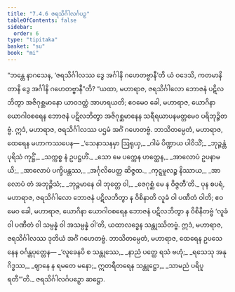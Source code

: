 ```yaml
---
title: "7.4.6 ဇရသိင်္ဂါလင်္ဂပဉှ"
tableOfContents: false
sidebar:
  order: 6
type: "tipitaka"
basket: "su"
book: "mi"
---
```



<DynamicBreadcrumb />

<Division number="260" book="mi" e="ch" v="28">

<Paragraph number="1852" book="mi">
“ဘန္တေ နာဂသေန, ‘ဇရသိင်္ဂါလဿ ဒွေ အင်္ဂါနိ ဂဟေတဗ္ဗာနီ’တိ ယံ ဝဒေသိ, ကတမာနိ တာနိ ဒွေ အင်္ဂါနိ ဂဟေတဗ္ဗာနီ”တိ? “ယထာ, မဟာရာဇ, ဇရသိင်္ဂါလော ဘောဇနံ ပဋိလဘိတွာ အဇိဂုစ္ဆမာနော ယာဝဒတ္ထံ အာဟရယတိ; ဧဝမေဝ ခေါ, မဟာရာဇ, ယောဂိနာ ယောဂါဝစရေန ဘောဇနံ ပဋိလဘိတွာ အဇိဂုစ္ဆမာနေန သရီရယာပနမတ္တမေဝ ပရိဘုဉ္ဇိတဗ္ဗံ. ဣဒံ, မဟာရာဇ, ဇရသိင်္ဂါလဿ ပဌမံ အင်္ဂံ ဂဟေတဗ္ဗံ. ဘာသိတမ္ပေတံ, မဟာရာဇ, ထေရေန မဟာကဿပေန—
</Paragraph>

<Paragraph number="1853" type="verses" book="mi">
_‘သေနာသနမှာ ဩရုယှ,_  
_ဂါမံ ပိဏ္ဍာယ ပါဝိသိံ;_  
_ဘုဉ္ဇန္တံ ပုရိသံ ကုဋ္ဌိံ,_  
_သက္ကစ္စ နံ ဥပဋ္ဌဟိံ._  

</Paragraph>

<Paragraph number="1854" type="verses" book="mi">
_သော မေ ပက္ကေန ဟတ္ထေန,_  
_အာလောပံ ဥပနာမယိ;_  
_အာလောပံ ပက္ခိပန္တဿ,_  
_အင်္ဂုလိပေတ္ထ ဆိဇ္ဇထ._  

</Paragraph>

<Paragraph number="1855" type="verses" book="mi">
_ကုဋ္ဋမူလဉ္စ နိဿာယ,_  
_အာလောပံ တံ အဘုဉ္ဇိသံ;_  
_ဘုဉ္ဇမာနေ ဝါ ဘုတ္တေ ဝါ,_  
_ဇေဂုစ္ဆံ မေ န ဝိဇ္ဇတီ’တိ._  

</Paragraph>

<Paragraph number="1856" book="mi">
ပုန စပရံ, မဟာရာဇ, ဇရသိင်္ဂါလော ဘောဇနံ ပဋိလဘိတွာ န ဝိစိနာတိ လူခံ ဝါ ပဏီတံ ဝါတိ; ဧဝမေဝ ခေါ, မဟာရာဇ, ယောဂိနာ ယောဂါဝစရေန ဘောဇနံ ပဋိလဘိတွာ န ဝိစိနိတဗ္ဗံ ‘လူခံ ဝါ ပဏီတံ ဝါ သမ္ပန္နံ ဝါ အသမ္ပန္နံ ဝါ’တိ, ယထာလဒ္ဓေန သန္တုဿိတဗ္ဗံ. ဣဒံ, မဟာရာဇ, ဇရသိင်္ဂါလဿ ဒုတိယံ အင်္ဂံ ဂဟေတဗ္ဗံ. ဘာသိတမ္ပေတံ, မဟာရာဇ, ထေရေန ဥပသေနေန ဝင်္ဂန္တပုတ္တေန—
</Paragraph>

<Paragraph number="1857" type="verses" book="mi">
_‘လူခေနပိ စ သန္တုဿေ,_  
_နာညံ ပတ္ထေ ရသံ ဗဟုံ;_  
_ရသေသု အနုဂိဒ္ဓဿ,_  
_ဈာနေ န ရမတေ မနော;_  
ဣတရီတရေန သန္တုဋ္ဌော,_  
_သာမညံ ပရိပူရတီ’”တိ._  


</Paragraph>
</Division>

<Paragraph number="1858" type="center" book="mi">
ဇရသိင်္ဂါလင်္ဂပဉှော ဆဋ္ဌော.
</Paragraph>